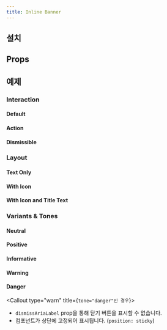 ```yaml
---
title: Inline Banner
---
```


<ComponentExample name="inline-banner-preview" />

## 설치

<Installation name="inline-banner" />

## Props

<AutoTypeTable
  path="./registry/component/inline-banner.tsx"
  name="InlineBannerProps"
/>

## 예제

### Interaction

#### Default

<ComponentExample name="inline-banner-default" />

#### Action

<ComponentExample name="inline-banner-action" />

#### Dismissible

<ComponentExample name="inline-banner-dismissible" />

### Layout

#### Text Only

<ComponentExample name="inline-banner-text-only" />

#### With Icon

<ComponentExample name="inline-banner-with-icon" />

#### With Icon and Title Text

<ComponentExample name="inline-banner-with-icon-and-title-text" />

### Variants & Tones

#### Neutral

<ComponentExample name="inline-banner-neutral" />

#### Positive

<ComponentExample name="inline-banner-positive" />

#### Informative

<ComponentExample name="inline-banner-informative" />

#### Warning

<ComponentExample name="inline-banner-warning" />

#### Danger

<ComponentExample name="inline-banner-danger" />

<Callout type="warn" title={`tone="danger"인 경우`}>

- `dismissAriaLabel` prop을 통해 닫기 버튼을 표시할 수 없습니다.
- 컴포넌트가 상단에 고정되어 표시됩니다. (`position: sticky`)

</Callout>

<StackflowExample name="inline-banner-activity" />
